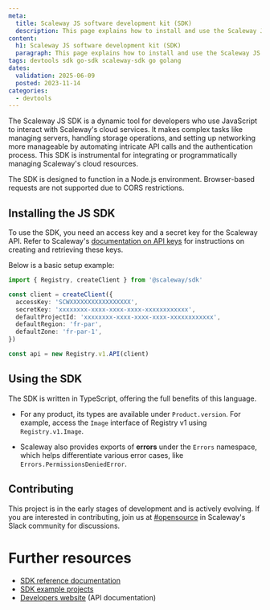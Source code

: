 ```yaml
---
meta:
  title: Scaleway JS software development kit (SDK)
  description: This page explains how to install and use the Scaleway JS software development kit (SDK)
content:
  h1: Scaleway JS software development kit (SDK)
  paragraph: This page explains how to install and use the Scaleway JS software development kit (SDK)
tags: devtools sdk go-sdk scaleway-sdk go golang
dates:
  validation: 2025-06-09
  posted: 2023-11-14
categories:
  - devtools
---
```


The Scaleway JS SDK is a dynamic tool for developers who use JavaScript to interact with Scaleway's cloud services. It makes complex tasks like managing servers, handling storage operations, and setting up networking more manageable by automating intricate API calls and the authentication process. This SDK is instrumental for integrating or programmatically managing Scaleway's cloud resources.

<Message type="important">
  The SDK is designed to function in a Node.js environment. Browser-based requests are not supported due to CORS restrictions.
</Message>

## Installing the JS SDK

To use the SDK, you need an access key and a secret key for the Scaleway API. Refer to Scaleway's [documentation on API keys](/iam/how-to/create-api-keys/) for instructions on creating and retrieving these keys.

Below is a basic setup example:

```ts
import { Registry, createClient } from '@scaleway/sdk'

const client = createClient({
  accessKey: 'SCWXXXXXXXXXXXXXXXXX',
  secretKey: 'xxxxxxxx-xxxx-xxxx-xxxx-xxxxxxxxxxxx',
  defaultProjectId: 'xxxxxxxx-xxxx-xxxx-xxxx-xxxxxxxxxxxx',
  defaultRegion: 'fr-par',
  defaultZone: 'fr-par-1',
})

const api = new Registry.v1.API(client)
```

## Using the SDK

The SDK is written in TypeScript, offering the full benefits of this language.

* For any product, its types are available under `Product.version`. For example, access the `Image` interface of Registry v1 using `Registry.v1.Image`.

* Scaleway also provides exports of **errors** under the `Errors` namespace, which helps differentiate various error cases, like `Errors.PermissionsDeniedError`.

## Contributing

This project is in the early stages of development and is actively evolving. If you are interested in contributing, join us at [#opensource](https://scaleway-community.slack.com/app_redirect?channel=opensource) in Scaleway's Slack community for discussions.

# Further resources
* [SDK reference documentation](https://scaleway.github.io/scaleway-sdk-js)
* [SDK example projects](https://github.com/scaleway/scaleway-sdk-js/tree/main/examples)
* [Developers website](https://www.scaleway.com/en/developers/) (API documentation)
